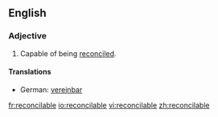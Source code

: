 ==English==

===Adjective===
{{en-adj}}

#Capable of being [[reconcile]]d.

====Translations====
{{trans-top|capable of being reconciled}}
*German: [[vereinbar]]
{{trans-mid}}
{{trans-bottom}}

[[fr:reconcilable]]
[[io:reconcilable]]
[[vi:reconcilable]]
[[zh:reconcilable]]